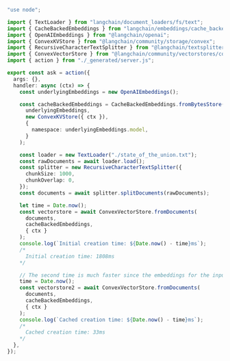 ```typescript
"use node";

import { TextLoader } from "langchain/document_loaders/fs/text";
import { CacheBackedEmbeddings } from "langchain/embeddings/cache_backed";
import { OpenAIEmbeddings } from "@langchain/openai";
import { ConvexKVStore } from "@langchain/community/storage/convex";
import { RecursiveCharacterTextSplitter } from "@langchain/textsplitters";
import { ConvexVectorStore } from "@langchain/community/vectorstores/convex";
import { action } from "./_generated/server.js";

export const ask = action({
  args: {},
  handler: async (ctx) => {
    const underlyingEmbeddings = new OpenAIEmbeddings();

    const cacheBackedEmbeddings = CacheBackedEmbeddings.fromBytesStore(
      underlyingEmbeddings,
      new ConvexKVStore({ ctx }),
      {
        namespace: underlyingEmbeddings.model,
      }
    );

    const loader = new TextLoader("./state_of_the_union.txt");
    const rawDocuments = await loader.load();
    const splitter = new RecursiveCharacterTextSplitter({
      chunkSize: 1000,
      chunkOverlap: 0,
    });
    const documents = await splitter.splitDocuments(rawDocuments);

    let time = Date.now();
    const vectorstore = await ConvexVectorStore.fromDocuments(
      documents,
      cacheBackedEmbeddings,
      { ctx }
    );
    console.log(`Initial creation time: ${Date.now() - time}ms`);
    /*
      Initial creation time: 1808ms
    */

    // The second time is much faster since the embeddings for the input docs have already been added to the cache
    time = Date.now();
    const vectorstore2 = await ConvexVectorStore.fromDocuments(
      documents,
      cacheBackedEmbeddings,
      { ctx }
    );
    console.log(`Cached creation time: ${Date.now() - time}ms`);
    /*
      Cached creation time: 33ms
    */
  },
});
```

